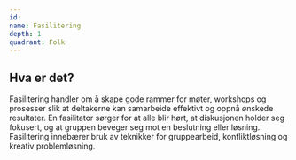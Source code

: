 ```yaml
---
id:
name: Fasilitering
depth: 1
quadrant: Folk
---
```


## Hva er det?
Fasilitering handler om å skape gode rammer for møter, workshops og prosesser slik at deltakerne kan samarbeide effektivt og oppnå ønskede resultater.
En fasilitator sørger for at alle blir hørt, at diskusjonen holder seg fokusert, og at gruppen beveger seg mot en beslutning eller løsning.
Fasilitering innebærer bruk av teknikker for gruppearbeid, konfliktløsning og kreativ problemløsning.